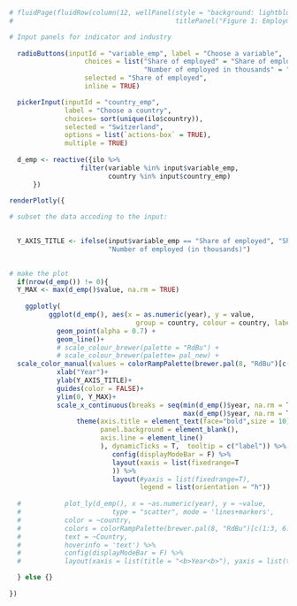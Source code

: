 

```r
# fluidPage(fluidRow(column(12, wellPanel(style = "background: lightblue50",
#                                         titlePanel("Figure 1: Employment\n"), 

# Input panels for indicator and industry
 
  radioButtons(inputId = "variable_emp", label = "Choose a variable",
                   choices = list("Share of employed" = "Share of employed",
                                  "Number of employed in thousands" = "Number of employed in thousands"),
                   selected = "Share of employed",
                   inline = TRUE)

  pickerInput(inputId = "country_emp",
              label = "Choose a country", 
              choices= sort(unique(ilo$country)),
              selected = "Switzerland",
              options = list(`actions-box` = TRUE),
              multiple = TRUE)
  
  d_emp <- reactive({ilo %>%
                  filter(variable %in% input$variable_emp,
                         country %in% input$country_emp)
      })
  
renderPlotly({

# subset the data accoding to the input:

  
  Y_AXIS_TITLE <- ifelse(input$variable_emp == "Share of employed", "Share of employed (in %)",
                         "Number of employed (in thousands)") 
  

# make the plot
  if(nrow(d_emp()) != 0){
  Y_MAX <- max(d_emp()$value, na.rm = TRUE) 
    
    ggplotly(
          ggplot(d_emp(), aes(x = as.numeric(year), y = value,
                                group = country, colour = country, label = Country)) +
            geom_point(alpha = 0.7) +
            geom_line()+
            # scale_colour_brewer(palette = "RdBu") +
            # scale_colour_brewer(palette= pal_new) +
  scale_color_manual(values = colorRampPalette(brewer.pal(8, "RdBu")[c(1:3, 6:8)])(length(unique(d_emp()$country)))) +
            xlab("Year")+
            ylab(Y_AXIS_TITLE)+
            guides(color = FALSE)+
            ylim(0, Y_MAX)+
            scale_x_continuous(breaks = seq(min(d_emp()$year, na.rm = T),
                                            max(d_emp()$year, na.rm = T), by = 5)) +
                 theme(axis.title = element_text(face="bold",size = 10),
                       panel.background = element_blank(),
                       axis.line = element_line()
                       ), dynamicTicks = T,  tooltip = c("label")) %>%
                          config(displayModeBar = F) %>%
                          layout(xaxis = list(fixedrange=T
                          )) %>%
                          layout(#yaxis = list(fixedrange=T),
                                 legend = list(orientation = "h"))
    
  #           plot_ly(d_emp(), x = ~as.numeric(year), y = ~value,
  #                       type = "scatter", mode = 'lines+markers',
  #           color = ~country,
  #           colors = colorRampPalette(brewer.pal(8, "RdBu")[c(1:3, 6:8)])(length(unique(d_emp()$country))),
  #           text = ~Country,
  #           hoverinfo = 'text') %>%
  #           config(displayModeBar = F) %>%
  #           layout(xaxis = list(title = "<b>Year<b>"), yaxis = list(title = paste0("<b>", Y_AXIS_TITLE, "<b>")), legend = list(x = 0, y = 100, orientation = 'h'))

  } else {}
    
})
  

```
